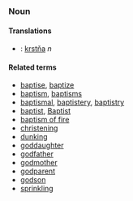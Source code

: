 ===Noun===
====Translations====
*{{sk}}: [[krstňa]] ''n''

====Related terms====
*[[baptise]], [[baptize]]
*[[baptism]], [[baptisms]]
*[[baptismal]], [[baptistery]], [[baptistry]]
*[[baptist]], [[Baptist]]
*[[baptism of fire]]
*[[christening]]
*[[dunking]]
*[[goddaughter]]
*[[godfather]]
*[[godmother]]
*[[godparent]]
*[[godson]]
*[[sprinkling]]